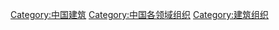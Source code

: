 [[Category:中国建筑|Category:中国建筑]]
[[Category:中国各领域组织|Category:中国各领域组织]]
[[Category:建筑组织|Category:建筑组织]]